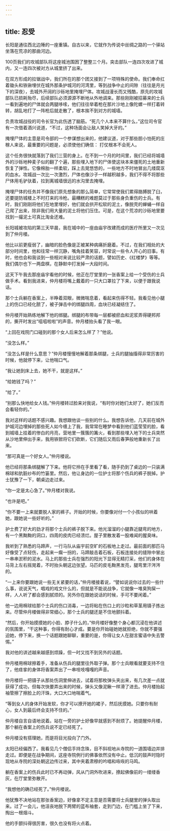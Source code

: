 ```yaml
---
---
---
```

title: 忍受
---




长阳是通往西北边陲的一座重镇。自古以来，它就作为传说中丝绸之路的一个驿站坐落在荒凉的那曲河边。

100页我们的攻城部队将这座城池围困了整整三个月。突击部队一连四次攻进了城内，又一连四次被对方从城里挤了出来。

在双方形成的拉锯战中，我们所在的那个团又接到了一项特殊的使命。我们奉命扛着锄头和铁锹埋伏在城外那条护城河的河湾里，等到战争中止的间隙（往往是月光下的深夜），去城外开阔的沙砾地里掩埋尸体。攻城战漫长而又残酷，原先的攻城部队已损耗殆尽，后续部队必须源源不断地从外地调来。那些刚刚被招募来的士兵一看到遍地的尸体就会两腿哆嗦，他们往往举着枪在那片沙地上像陀螺一样打着转转，胡乱地打了一阵枪后就走散了，根本挨不到对方的城墙。

负责攻城战役的司令长官为此伤透了脑筋。“死几个人本来不算什么，”这位司令官有一次借着酒兴说道，“不过，这种场面会让敌人笑掉大牙的。”

掩埋尸体的主意是司令部的一个参谋想出来的，他建议道，对于那些胆小怕死的庄稼人来说，最重要的问题是，必须使他们确信： 打仗根本不会死人。

这个任务很快就落到了我们三营的身上。在不到一个月的时间里，我们已经将城墙外的沙砾地种麦子似的翻了个遍，那些埋入地下的尸体使这块本来僵死的土地重新恢复了弹性。它像棉胎一样柔软，踩上去晃悠悠的，一些地方不时地冒出几缕腐沤的血水。攻城战一次比一次激烈，尸体也像沙子一样越积越多，我们不得不将那些尸体用毛驴驮着，拉到离城墙很远的水沟里去掩埋。

掩埋尸体的任务并不像我们原先想象的那么简单，它常常使我们累得胳膊脱了臼，还要提防城楼上不时打来的冷枪。最糟糕的难题莫过于那些身负重伤的士兵。有时，我们刚刚将他们在地里埋好，他们就会拱开松软的泥土，像脱壳的蝉蛹一样自己爬了出来，除非我们用大量的泥土将他们压住。可是，在这个荒凉的沙砾地里要找到一撮泥土可真比淘金还难。

长阳城被攻陷的第三天早晨，我在城中的一座由庙宇改建而成的医疗所里又一次见到了仲月楼。

他比以前更瘦弱了，幽暗的脸色像是正被某种病痛折磨着。不过，在我们相处的大部分时间里，他和往常一样沉静，嘴角挂着笑容，时常说一些令人开心的旧事。有时，他也会和我谈到一些相对来说比较严肃的话题，譬如历史、《红楼梦》等等。我们偶尔也下一两盘棋，在静默中打发掉一大段时间。

这天下午我去那座庙宇看他的时候，他正在厅堂里的一张香案上给一个受伤的士兵做手术。看到我进来，仲月楼将嘴上戴着的一只大口罩拉了下来，以便于跟我说话。

那个士兵躺在香案上，半睁着双眼，微微喘息着，看起来伤得不轻。我看见他小腿上的伤口已经化脓了，被子弹击中的绑腿四周，血块已经凝结住了。

仲月楼开始熟练地解下他的绑腿。绑腿的布带每一层都被瘀血和泥浆弄得硬邦邦的，撕开时发出“嗞嗞啦啦”的声音。仲月楼抬头看了我一眼。

“上回在戏院门口碰到的那个女人后来怎么样了？”他说。

“没怎么样。”

“没怎么样是什么意思？”仲月楼慢慢地解着那条绑腿，士兵的腿抽搐得非常厉害的时候，他就停下来，让他喘口气。

“我让她到床上去，她不干，就是这样。”

“给她钱了吗？”

“给了。”

“别那么快地给女人钱。”仲月楼转过脸来对我说，“有时你对她们太好了，她们反而会看轻你的。”

我对这样的话题不感兴趣。我想跟他谈一些别的什么。我想告诉他，几天前在城外护城河边埋掉的那些死人如今缠上了我，我常常在睡梦中看到他们蓝莹莹的脸，看到城墙上挂着的惨白的月亮，营地里一簇簇的篝火，看到那些埋入地下的士兵突然从沙地里伸出手来，我用铁锨将它们砍断，它们随后又雨后春笋般地重新长了出来。

“那可真是一个好女人。”仲月楼说。

他已经将那条绑腿解了下来。他将它拎在手里看了看，随手扔到了桌边的一只装满棉球和肮脏纱布的竹篓里。然后，他让身边的一位护士将那个伤兵的裤子脱掉。护士犹豫了一下，朝桌边走过来。

“你一定是太心急了。”仲月楼对我说。

“也许是吧。”

“你不要一上来就要脱人家的裤子。开始的时候，你要像对付一个小孩似的哄着她，跟她说一些好听的。”

护士费了好大的劲才将那个士兵的裤子脱下来。他光溜溜的小腿靠近腿弯的地方，有一个黑黝黝的洞口，四周的皮肉已经溃烂。屋子里散发着一股难闻的腥臭味。

我听到了熟悉的马蹄声，一行马队从庙宇前空旷的石板地上走过。最前面的那匹马好像受了点轻伤，走起来一瘸一拐的，马蹄敲击着石板，石板连接处的缝隙中冒出一串串淤积的泥水。马上的那些士兵在强烈的阳光下显得无精打采，他们的身体在马背上左右摇晃着，不时抬头朝这边张望。马匹的皮毛黝黑发亮，腿弯里汗涔涔的。

“一上来你要跟她说一些无关紧要的话，”仲月楼接着说，“譬如说说你过去的一些什么事，说说天气，唱戏的戏文什么的，但就是不能说战争，它就像一堆臭狗屎一样，人人听了都会感到腻烦的。另外你在跟她说话的时候，手可不要闲着。”

他一边用棉球给那个士兵的伤口消毒，一边将粘在伤口上的沙粒和草茎用镊子拣出来。尽管仲月楼做得非常细心，那个士兵的腿还是不住地颤抖着。

“然后，你开始摸摸她的小脸、脖子什么的，”仲月楼好像整个身心都沉浸在他讲述的氛围里，“干这种事，你得有耐心才成。要是你开始碰她她就拒绝，你就不要强迫她，停下来，换一个话题跟她聊聊，重要的是，你得让女人在甜言蜜语中失去警惕。”

我对他的讲述越来越感到烦躁，但一时又找不到另外的话题。

仲月楼用棉球擦着手，准备从伤兵的腿里往外取子弹。那个士兵眼看就要支持不住了，他痉挛的身体将香案弄出了一串吱吱嘎嘎的声音。

仲月楼将一把镊子从那处伤洞里伸进去，试着将那枚弹头夹出来，有几次差一点就获得了成功，但每次快要弄出来的时候，弹头又像泥鳅一样滑了进去。仲月楼抬起袖管擦了擦脸上的汗珠，大口大口地喘着气。

“等到女人的身体开始发软，你才可以撩开她的裙子，然后抚摸她。只要你有耐心，女人到最后终会支持不住的。”

仲月楼自言自语地说着。站在一旁的护士好像早就感到不耐烦了。她提醒仲月楼，那个躺在香案上的伤兵说不定已经死了。

仲月楼没有搭理她，而是将目光投向了门外。

太阳已经偏西了。我看见几个僧侣手持念珠，目不斜视地从寺院的一道围墙边并排走过。即便是在战争期间，这座寺院例行的佛事依然没有中止。低沉的鼓声时隐时现地从寺院的深处朝这边传过来，其中夹着肃穆的吟唱和咴咴的马鸣。

躺在香案上的伤兵此时已不再动弹，风从门洞外吹进来，撩起佛像前的一缕缕香灰，在厅堂里弥散开。

“我想他的确已经死了。”仲月楼说。

他犹豫不决地站在那张香案边，好像拿不定主意是否需要将士兵腿里的弹头取出来。过了一会儿，他沮丧地脱下两臂的蓝布袖套，走到门边，在门槛上坐了下来，掏出一根烟斗。

他的手颤抖得很厉害，很久也没有将火点着。